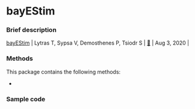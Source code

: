 # bayEStim {#sec-top .unnumbered}


### Brief description

| [bayEStim](package_bayEStim.qmd#sec-top) |	Lytras T, Sypsa V, Demosthenes P, Tsiodr S |	[🔗](https://github.com/thlytras/bayEStim) | Aug 3, 2020 |

### Methods

This package contains the following methods:

- 

### Sample code
